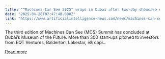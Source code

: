```yaml
---
title: "“Machines Can See 2025” wraps in Dubai after two‑day showcase of AI"
date: "2025-04-28T07:47:48.000Z"
link: "https://www.artificialintelligence-news.com/news/machines-can-see-2025-post-event/"
---
```


The third edition of Machines Can See (MCS) Summit has concluded at Dubai&#8217;s Museum of the Future. More than 300 start‑ups pitched to investors from EQT Ventures, Balderton, Lakestar, e&#38; capi...

[Read more](https://www.artificialintelligence-news.com/news/machines-can-see-2025-post-event/)
